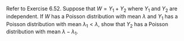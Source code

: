 Refer to Exercise 6.52.
Suppose that $W = Y_1 + Y_2$ where $Y_1$ and $Y_2$ are independent.
If $W$ has a Poisson distribution with mean $\lambda$ and $Y_1$ has a Poisson distribution with mean $\lambda_1 < \lambda$, show that $Y_2$ has a Poisson distribution with mean $\lambda - \lambda_1$.
